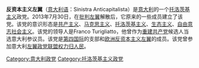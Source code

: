 '''反资本主义左翼'''（[[意大利语|意大利语]]：Sinistra Anticapitalista）是[[意大利|意大利]]的一个[[托洛茨基主义|托洛茨基主义]]政党。2013年7月30日，在[[批判左翼|批判左翼]]解散后，它原来的一些成员建立了该党。该党的意识形态是[[共产主义|共产主义]]、[[马克思主义|马克思主义]]、[[托洛茨基主义|托洛茨基主义]]、[[生态主义|生态主义]]、[[自由意志社会主义|自由意志社会主义]]。该党的领导人是Franco Turigliatto，他曾作为[[重建共产党|重建共产党]]候选人当选意大利参议员。该党是[[第四国际|第四国际]]的支部和[[欧洲反资本主义左翼|欧洲反资本主义左翼]]的成员。该党曾参加意大利[[左翼|左翼]][[政党联盟|政党联盟]][[权力归人民|权力归人民]]。

[[Category:意大利政党|Category:意大利政党]]
[[Category:托洛茨基主义政党|Category:托洛茨基主义政党]]